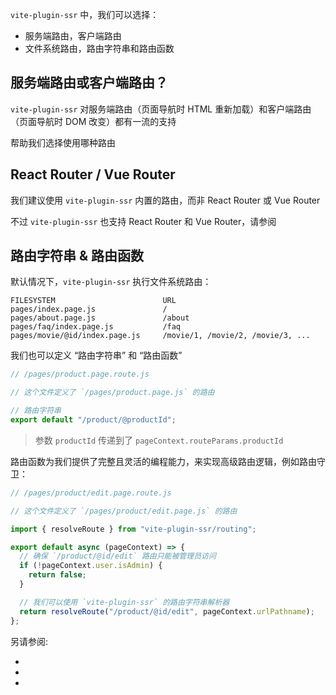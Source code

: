 
`vite-plugin-ssr` 中，我们可以选择：

- 服务端路由，客户端路由
- 文件系统路由，路由字符串和路由函数

## 服务端路由或客户端路由？

`vite-plugin-ssr` 对服务端路由（页面导航时 HTML 重新加载）和客户端路由（页面导航时 DOM 改变）都有一流的支持

<Link href='/server-routing-vs-client-routing' /> 帮助我们选择使用哪种路由

## React Router / Vue Router

我们建议使用 `vite-plugin-ssr` 内置的路由，而非 React Router 或 Vue Router

不过 `vite-plugin-ssr` 也支持 React Router 和 Vue Router，请参阅 <Link href="/vue-router-and-react-router" />

## 路由字符串 & 路由函数

默认情况下，`vite-plugin-ssr` 执行文件系统路由：

```
FILESYSTEM                        URL
pages/index.page.js               /
pages/about.page.js               /about
pages/faq/index.page.js           /faq
pages/movie/@id/index.page.js     /movie/1, /movie/2, /movie/3, ...
```

我们也可以定义 “路由字符串” 和 “路由函数”

```js
// /pages/product.page.route.js

// 这个文件定义了 `/pages/product.page.js` 的路由

// 路由字符串
export default "/product/@productId";
```

> 参数 `productId` 传递到了 `pageContext.routeParams.productId`

路由函数为我们提供了完整且灵活的编程能力，来实现高级路由逻辑，例如路由守卫：

```js
// /pages/product/edit.page.route.js

// 这个文件定义了 `/pages/product/edit.page.js` 的路由

import { resolveRoute } from "vite-plugin-ssr/routing";

export default async (pageContext) => {
  // 确保 `/product/@id/edit` 路由只能被管理员访问
  if (!pageContext.user.isAdmin) {
    return false;
  }

  // 我们可以使用 `vite-plugin-ssr` 的路由字符串解析器
  return resolveRoute("/product/@id/edit", pageContext.urlPathname);
};
```

另请参阅:

- <Link href='/filesystem-routing' />
- <Link href='/route-string' />
- <Link href='/route-function' />
